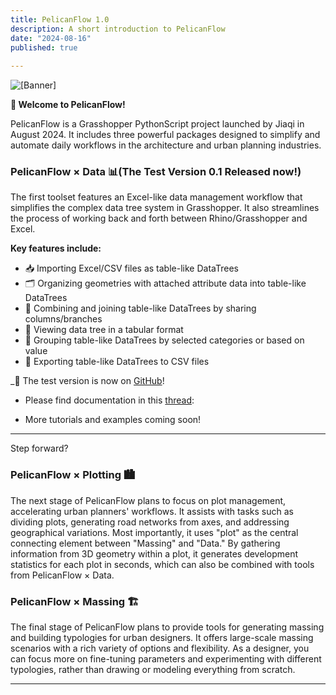 ```yaml
---
title: PelicanFlow 1.0
description: A short introduction to PelicanFlow
date: "2024-08-16"
published: true
  
---
```


![[Banner]](https://github.com/UntitledPenguin/PelicanFlow/blob/main/icon/Join-01.png)


**🎉 Welcome to PelicanFlow!**  

PelicanFlow is a Grasshopper PythonScript project launched by Jiaqi in August 2024. It includes three powerful packages designed to simplify and automate daily workflows in the architecture and urban planning industries.


### PelicanFlow × Data 📊(The Test Version 0.1 Released now!)

The first toolset features an Excel-like data management workflow that simplifies the complex data tree system in Grasshopper. It also streamlines the process of working back and forth between Rhino/Grasshopper and Excel.

**Key features include:**

- 📥 Importing Excel/CSV files as table-like DataTrees
- 🗂 Organizing geometries with attached attribute data into table-like DataTrees
- 🔗 Combining and joining table-like DataTrees by sharing columns/branches
- 👀 Viewing data tree in a tabular format 
- 📑 Grouping table-like DataTrees by selected categories or based on value
- 💾 Exporting table-like DataTrees to CSV files

_🚀 The test version is now on [GitHub](https://github.com/UntitledPenguin/PelicanFlow)! 

- Please find documentation in this [thread](https://pelicanflow.vercel.app/projects/Documentation):

- More tutorials and examples coming soon!

---
Step forward?

### PelicanFlow × Plotting 🏙️ 

The next stage of PelicanFlow plans to focus on plot management, accelerating urban planners' workflows. It assists with tasks such as dividing plots, generating road networks from axes, and addressing geographical variations. Most importantly, it uses "plot" as the central connecting element between "Massing" and "Data." By gathering information from 3D geometry within a plot, it generates development statistics for each plot in seconds, which can also be combined with tools from PelicanFlow × Data.

### PelicanFlow × Massing 🏗️

The final stage of PelicanFlow plans to provide tools for generating massing and building typologies for urban designers. It offers large-scale massing scenarios with a rich variety of options and flexibility. As a designer, you can focus more on fine-tuning parameters and experimenting with different typologies, rather than drawing or modeling everything from scratch.

---
